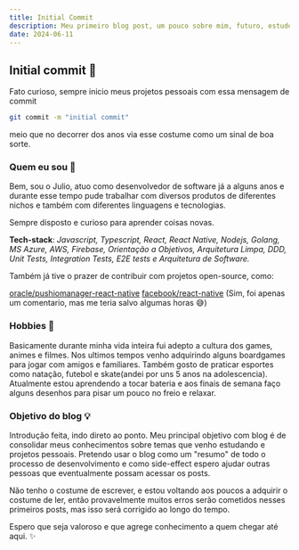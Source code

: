 ```yaml
---
title: Initial Commit
description: Meu primeiro blog post, um pouco sobre mim, futuro, estudos e hobbies.
date: 2024-06-11
---
```


## Initial commit 📝

Fato curioso, sempre inicio meus projetos pessoais com essa mensagem de commit

```bash
git commit -m "initial commit"
```

meio que no decorrer dos anos via esse costume como um sinal de boa sorte.

### Quem eu sou 👷

Bem, sou o Julio, atuo como desenvolvedor de software já a alguns anos e durante esse tempo pude trabalhar com diversos produtos de diferentes nichos e também com diferentes linguagens e tecnologias.

Sempre disposto e curioso para aprender coisas novas.

**Tech-stack**: *Javascript, Typescript, React, React Native, Nodejs, Golang, MS Azure, AWS, Firebase, Orientação a Objetivos, Arquitetura Limpa, DDD, Unit Tests, Integration Tests, E2E tests e Arquitetura de Software.*

Também já tive o prazer de contribuir com projetos open-source, como:

[oracle/pushiomanager-react-native](https://github.com/oracle/pushiomanager-react-native/pull/56)
[facebook/react-native](https://github.com/facebook/react-native/pull/39265) (Sim, foi apenas um comentario, mas me teria salvo algumas horas 😅)

### Hobbies 🎨

Basicamente durante minha vida inteira fui adepto a cultura dos games, animes e filmes. Nos ultimos tempos venho adquirindo alguns boardgames para jogar com amigos e familiares. Também gosto de praticar esportes como natação, futebol e skate(andei por uns 5 anos na adolescencia). Atualmente estou aprendendo a tocar bateria e aos finais de semana faço alguns desenhos para pisar um pouco no freio e relaxar.

### Objetivo do blog 💡

Introdução feita, indo direto ao ponto. Meu principal objetivo com blog é de consolidar meus conhecimentos sobre temas que venho estudando e projetos pessoais. Pretendo usar o blog como um "resumo" de todo o processo de desenvolvimento e como side-effect espero ajudar outras pessoas que eventualmente possam acessar os posts.

Não tenho o costume de escrever, e estou voltando aos poucos a adquirir o costume de ler, então provavelmente muitos erros serão cometidos nesses primeiros posts, mas isso será corrigido ao longo do tempo.

Espero que seja valoroso e que agrege conhecimento a quem chegar até aqui. ✨



